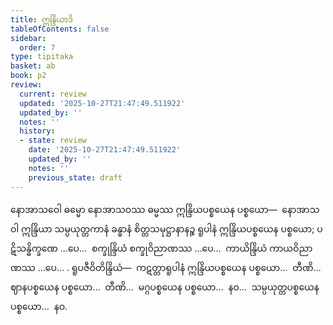 ```yaml
---
title: ဣန္ဒြိယာဒိ
tableOfContents: false
sidebar:
  order: 7
type: tipitaka
basket: ab
book: p2
review:
  current: review
  updated: '2025-10-27T21:47:49.511922'
  updated_by: ''
  notes: ''
  history:
  - state: review
    date: '2025-10-27T21:47:49.511922'
    updated_by: ''
    notes: ''
    previous_state: draft
---
```



<ReviewStatus review={frontmatter.review} showDetails={true} />

<HypothesisAnnotation frontmatter={frontmatter} />

<DynamicBreadcrumb />

<Division number="33" book="p2" e="ch" v="38" p="51">

<Paragraph number="1056" book="p2">
နောအာသဝေါ ဓမ္မော နောအာသဝဿ ဓမ္မဿ ဣန္ဒြိယပစ္စယေန ပစ္စယော—  နောအာသဝါ ဣန္ဒြိယာ သမ္ပယုတ္တကာနံ ခန္ဓာနံ စိတ္တသမုဋ္ဌာနာနဉ္စ ရူပါနံ ဣန္ဒြိယပစ္စယေန ပစ္စယော; ပဋိသန္ဓိက္ခဏေ …ပေ…  စက္ခုန္ဒြိယံ စက္ခုဝိညာဏဿ …ပေ…  ကာယိန္ဒြိယံ ကာယဝိညာဏဿ …ပေ… . <Emphasis>ရူပဇီဝိတိန္ဒြိယံ</Emphasis>—  ကဋတ္တာရူပါနံ ဣန္ဒြိယပစ္စယေန ပစ္စယော…  တီဏိ…  ဈာနပစ္စယေန ပစ္စယော…  တီဏိ…  မဂ္ဂပစ္စယေန ပစ္စယော…  နဝ…  သမ္ပယုတ္တပစ္စယေန ပစ္စယော…  နဝ.
</Paragraph>
</Division>